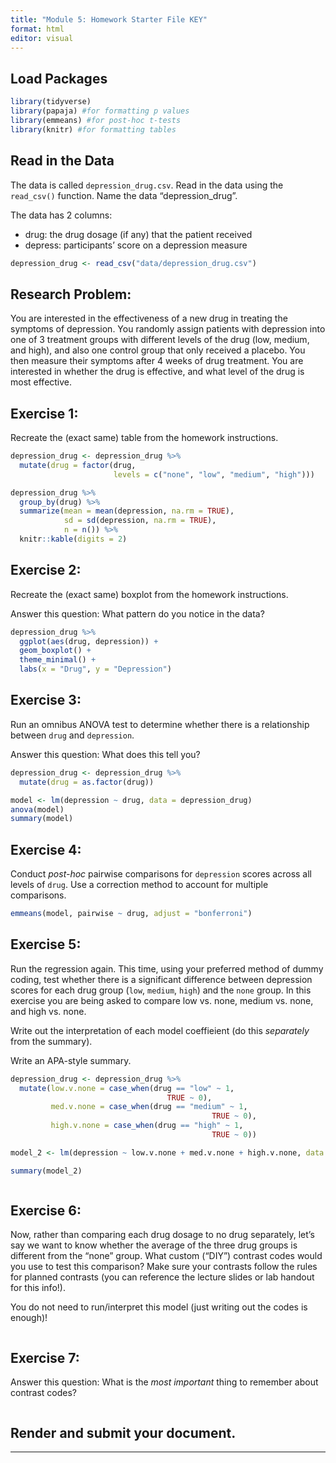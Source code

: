 ```yaml
---
title: "Module 5: Homework Starter File KEY"
format: html
editor: visual
---
```


## Load Packages

```r
library(tidyverse)
library(papaja) #for formatting p values
library(emmeans) #for post-hoc t-tests
library(knitr) #for formatting tables
```

## Read in the Data

The data is called `depression_drug.csv`. Read in the data using the `read_csv()` function. Name the data "depression_drug".

The data has 2 columns:

-   drug: the drug dosage (if any) that the patient received
-   depress: participants' score on a depression measure

```r


depression_drug <- read_csv("data/depression_drug.csv")


```

## Research Problem:

You are interested in the effectiveness of a new drug in treating the symptoms of depression. You randomly assign patients with depression into one of 3 treatment groups with different levels of the drug (low, medium, and high), and also one control group that only received a placebo. You then measure their symptoms after 4 weeks of drug treatment. You are interested in whether the drug is effective, and what level of the drug is most effective.

## Exercise 1:

Recreate the (exact same) table from the homework instructions.

```r

depression_drug <- depression_drug %>% 
  mutate(drug = factor(drug, 
                       levels = c("none", "low", "medium", "high")))

depression_drug %>% 
  group_by(drug) %>%
  summarize(mean = mean(depression, na.rm = TRUE),
            sd = sd(depression, na.rm = TRUE),
            n = n()) %>% 
  knitr::kable(digits = 2) 


```

## Exercise 2:

Recreate the (exact same) boxplot from the homework instructions.

Answer this question: What pattern do you notice in the data?

```r

depression_drug %>% 
  ggplot(aes(drug, depression)) + 
  geom_boxplot() + 
  theme_minimal() + 
  labs(x = "Drug", y = "Depression")


```

## Exercise 3:

Run an omnibus ANOVA test to determine whether there is a relationship between `drug` and `depression`.

Answer this question: What does this tell you?

```r

depression_drug <- depression_drug %>% 
  mutate(drug = as.factor(drug))

model <- lm(depression ~ drug, data = depression_drug)
anova(model)
summary(model)

```

## Exercise 4:

Conduct *post-hoc* pairwise comparisons for `depression` scores across all levels of `drug`. Use a correction method to account for multiple comparisons.

```r

emmeans(model, pairwise ~ drug, adjust = "bonferroni")

```

## Exercise 5:

Run the regression again. This time, using your preferred method of dummy coding, test whether there is a significant difference between depression scores for each drug group (`low`, `medium`, `high`) and the `none` group. In this exercise you are being asked to compare low vs. none, medium vs. none, and high vs. none.

Write out the interpretation of each model coeffieient (do this *separately* from the summary).

Write an APA-style summary.

```r

depression_drug <- depression_drug %>%
  mutate(low.v.none = case_when(drug == "low" ~ 1,
                                   TRUE ~ 0),
         med.v.none = case_when(drug == "medium" ~ 1,
                                             TRUE ~ 0),
         high.v.none = case_when(drug == "high" ~ 1,
                                             TRUE ~ 0))

model_2 <- lm(depression ~ low.v.none + med.v.none + high.v.none, data = depression_drug)

summary(model_2)



```

## Exercise 6:

Now, rather than comparing each drug dosage to no drug separately, let's say we want to know whether the average of the three drug groups is different from the "none" group. What custom ("DIY") contrast codes would you use to test this comparison? Make sure your contrasts follow the rules for planned contrasts (you can reference the lecture slides or lab handout for this info!).

You do not need to run/interpret this model (just writing out the codes is enough)!

```r




```

## Exercise 7:

Answer this question: What is the *most important* thing to remember about contrast codes?

```r




```

## Render and submit your document.

------------------------------------------------------------------------
